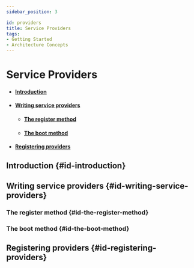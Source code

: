 ```yaml
---
sidebar_position: 3

id: providers
title: Service Providers
tags:
- Getting Started
- Architecture Concepts
---
```


# Service Providers

- #### [Introduction](#id-introduction)
- #### [Writing service providers](#id-writing-service-providers)
  - #### [The register method](#id-the-register-method)
  - #### [The boot method](#id-the-boot-method)
- #### [Registering providers](#id-registering-providers)

## Introduction {#id-introduction}
## Writing service providers {#id-writing-service-providers}

### The register method {#id-the-register-method}
### The boot method {#id-the-boot-method}

## Registering providers {#id-registering-providers}
